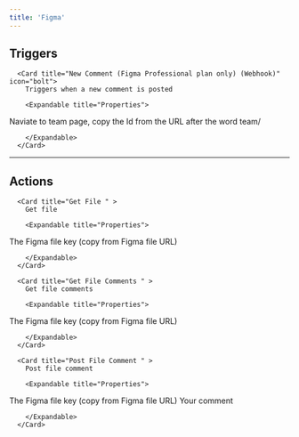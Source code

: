 ```yaml
---
title: 'Figma'
---
```


## Triggers


      <Card title="New Comment (Figma Professional plan only) (Webhook)" icon="bolt">
        Triggers when a new comment is posted

        <Expandable title="Properties">
          
<ResponseField name="Authentication" required type="Oauth2">

</ResponseField>
            
<ResponseField name="Team ID" required type="Short_text">
Naviate to team page, copy the Id from the URL after the word team/
</ResponseField>
              
        </Expandable>
      </Card>
  

---

## Actions


      <Card title="Get File " >
        Get file

        <Expandable title="Properties">
          
<ResponseField name="Authentication" required type="Oauth2">

</ResponseField>
            
<ResponseField name="File Key" required type="Short_text">
The Figma file key (copy from Figma file URL)
</ResponseField>
              
        </Expandable>
      </Card>
  
      <Card title="Get File Comments " >
        Get file comments

        <Expandable title="Properties">
          
<ResponseField name="Authentication" required type="Oauth2">

</ResponseField>
            
<ResponseField name="File Key" required type="Short_text">
The Figma file key (copy from Figma file URL)
</ResponseField>
              
        </Expandable>
      </Card>
  
      <Card title="Post File Comment " >
        Post file comment

        <Expandable title="Properties">
          
<ResponseField name="Authentication" required type="Oauth2">

</ResponseField>
            
<ResponseField name="File Key" required type="Short_text">
The Figma file key (copy from Figma file URL)
</ResponseField>
            
<ResponseField name="Comment" required type="Long_text">
Your comment
</ResponseField>
              
        </Expandable>
      </Card>
  
